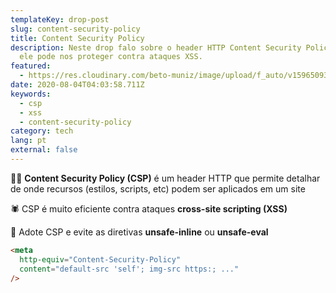 ```yaml
---
templateKey: drop-post
slug: content-security-policy
title: Content Security Policy
description: Neste drop falo sobre o header HTTP Content Security Policy e como
  ele pode nos proteger contra ataques XSS.
featured:
  - https://res.cloudinary.com/beto-muniz/image/upload/f_auto/v1596509354/Social_nftbvw.png
date: 2020-08-04T04:03:58.711Z
keywords:
  - csp
  - xss
  - content-security-policy
category: tech
lang: pt
external: false
---
```


<Drop>

💂‍♀️ **Content Security Policy (CSP)** é um header HTTP que permite detalhar de onde recursos (estilos, scripts, etc) podem ser aplicados em um site

🕷 CSP é muito eficiente contra ataques **cross-site scripting (XSS)**

👏 Adote CSP e evite as diretivas **unsafe-inline** ou **unsafe-eval**

```html
<meta
  http-equiv="Content-Security-Policy"
  content="default-src 'self'; img-src https:; ..."
/>
```

</Drop>